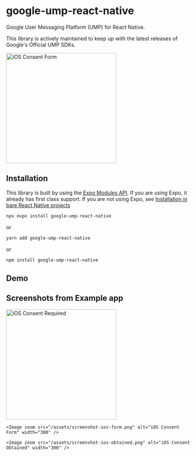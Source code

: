 # google-ump-react-native

Google User Messaging Platform (UMP) for React Native.

<Info>This library is actively maintained to keep up with the latest releases of Google's Official UMP SDKs.</Info>

<Image src="/assets/screenshot-ios-form.png" alt="iOS Consent Form" width="300" />

## Installation

<Warning>This library is built by using the [Expo Modules API](https://docs.expo.dev/modules/overview/). If you are using Expo, it already has first class support. If you are not using Expo, see [Installation in bare React Native projects](/bare-projects)</Warning>

```bash
npx expo install google-ump-react-native
```
or
```bash
yarn add google-ump-react-native
```
or
```bash
npm install google-ump-react-native
```

## Demo

<YouTube id="kFDVrOUS4Uo" />

## Screenshots from Example app

<div style="flex: 1">
    <Image zoom src="/assets/screenshot-ios-required.png" alt="iOS Consent Required" width="300" />

    <Image zoom src="/assets/screenshot-ios-form.png" alt="iOS Consent Form" width="300" />

    <Image zoom src="/assets/screenshot-ios-obtained.png" alt="iOS Consent Obtained" width="300" />
</div>
